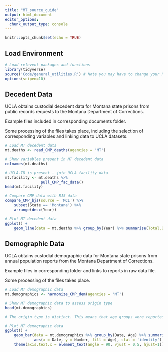 ```yaml
---
title: "MT_source_guide"
output: html_document
editor_options: 
  chunk_output_type: console
---
```


```r
knitr::opts_chunk$set(echo = TRUE)
```

## Load Environment

```r
# Load relevent packages and functions
library(tidyverse)
source('Code/general_utilities.R') # Note you may have to change your Rmarkdown option for evaluate chunks to project instead of document
options(scipen=10)
```

## Decedent Data

UCLA obtains custodial decedent data for Montana state prisons from public records requests to the Montana Department of Corrections.

Example files included in corresponding documents folder.

Some processing of the files takes place, including the selection of corresponding variables and linking data to UCLA datasets. 

```r
# Load MT decedent data
mt.deaths <- read_CMP_deaths(agencies = 'MT')

# Show variables present in MT decedent data
colnames(mt.deaths)

# UCLA.ID is present - join UCLA facility data
mt.facility <- mt.deaths %>%
                pull_CMP_fac_data()
head(mt.facility)

# Compare CMP data with BJS data
compare_CMP_bjs(source = 'MCI') %>%
    subset(State == 'Montana') %>%
    arrange(desc(Year))

# Plot MT decedent data 
ggplot() +
    geom_line(data = mt.deaths %>% group_by(Year) %>% summarise(Total.Deaths = n()),aes(x = Year, y = Total.Deaths))

```


## Demographic Data

UCLA obtains custodial demographic data for Montana state prisons from annual population reports from the Montana Department of Corrections.

Example files in corresponding folder and links to reports in raw data file.

Some processing of the files takes place. 

```r
# Load MT demographic data
mt.demographics <- harmonize_CMP_dem(agencies = 'MT')

# Show MT demographic data to assess origin type
head(mt.demographics)

# The origin type is distinct. This means that age groups were reported seperately from sex groups for demographic data. In order to construct age and sex groups for a date from this distinct data, we applied reported sex ratios to each age group. This assumption is likely incorrect.   

# Plot MT demographic data 
ggplot() +
    geom_bar(data = mt.demographics %>% group_by(Date, Age) %>% summarise(Number = sum(Number, na.rm = TRUE)),
             aes(x = Date, y = Number, fill = Age), stat = 'identity') +
    theme(axis.text.x = element_text(angle = 90, vjust = 0.5, hjust=1)) # To see dates on x axis



```
